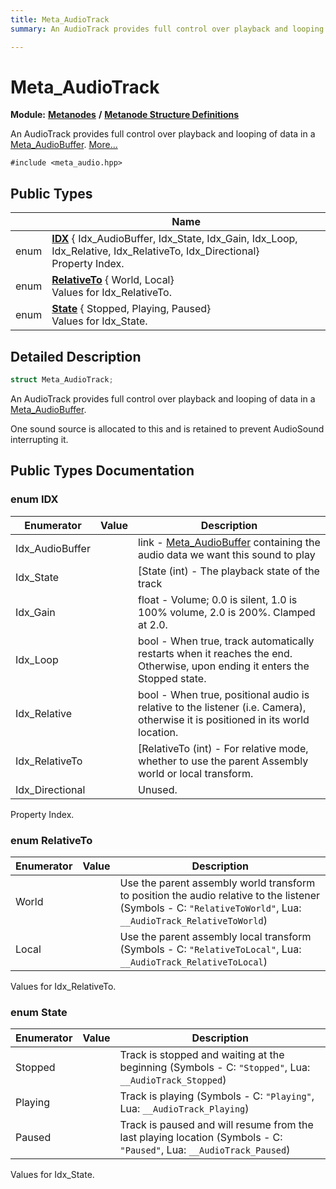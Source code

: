 ```yaml
---
title: Meta_AudioTrack
summary: An AudioTrack provides full control over playback and looping of data in a Meta_AudioBuffer. 

---
```


# Meta_AudioTrack

**Module:** **[Metanodes](../Modules/group__api__metanodes.mdx)** **/** **[Metanode Structure Definitions](../Modules/group__api__metadefs.mdx)**



An AudioTrack provides full control over playback and looping of data in a [Meta_AudioBuffer](../Classes/struct_meta___audio_buffer.mdx).  [More...](#detailed-description)


`#include <meta_audio.hpp>`

## Public Types

|                | Name           |
| -------------- | -------------- |
| enum| **[IDX](../Classes/struct_meta___audio_track.mdx#enum-idx)** { Idx_AudioBuffer, Idx_State, Idx_Gain, Idx_Loop, Idx_Relative, Idx_RelativeTo, Idx_Directional}<br />Property Index.  |
| enum| **[RelativeTo](../Classes/struct_meta___audio_track.mdx#enum-relativeto)** { World, Local}<br />Values for Idx_RelativeTo.  |
| enum| **[State](../Classes/struct_meta___audio_track.mdx#enum-state)** { Stopped, Playing, Paused}<br />Values for Idx_State.  |

## Detailed Description

```cpp
struct Meta_AudioTrack;
```

An AudioTrack provides full control over playback and looping of data in a [Meta_AudioBuffer](../Classes/struct_meta___audio_buffer.mdx). 

One sound source is allocated to this and is retained to prevent AudioSound interrupting it. 

## Public Types Documentation

### enum IDX

| Enumerator | Value | Description |
| ---------- | ----- | ----------- |
| Idx_AudioBuffer | | link - [Meta_AudioBuffer](../Classes/struct_meta___audio_buffer.mdx) containing the audio data we want this sound to play   |
| Idx_State | | [State (int) - The playback state of the track   |
| Idx_Gain | | float - Volume; 0.0 is silent, 1.0 is 100% volume, 2.0 is 200%. Clamped at 2.0.   |
| Idx_Loop | | bool - When true, track automatically restarts when it reaches the end. Otherwise, upon ending it enters the Stopped state.   |
| Idx_Relative | | bool - When true, positional audio is relative to the listener (i.e. Camera), otherwise it is positioned in its world location.   |
| Idx_RelativeTo | | [RelativeTo (int) - For relative mode, whether to use the parent Assembly world or local transform.   |
| Idx_Directional | | Unused.   |



Property Index. 

### enum RelativeTo

| Enumerator | Value | Description |
| ---------- | ----- | ----------- |
| World | | Use the parent assembly world transform to position the audio relative to the listener (Symbols - C: `"RelativeToWorld"`, Lua: `__AudioTrack_RelativeToWorld`)   |
| Local | | Use the parent assembly local transform (Symbols - C: `"RelativeToLocal"`, Lua: `__AudioTrack_RelativeToLocal`)   |



Values for Idx_RelativeTo. 

### enum State

| Enumerator | Value | Description |
| ---------- | ----- | ----------- |
| Stopped | | Track is stopped and waiting at the beginning (Symbols - C: `"Stopped"`, Lua: `__AudioTrack_Stopped`)   |
| Playing | | Track is playing (Symbols - C: `"Playing"`, Lua: `__AudioTrack_Playing`)   |
| Paused | | Track is paused and will resume from the last playing location (Symbols - C: `"Paused"`, Lua: `__AudioTrack_Paused`)   |



Values for Idx_State. 

